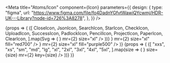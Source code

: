 


<Meta
    title="Atoms/Icon"
    component={Icon}
    parameters={{
        design: {
            type: "figma",
            url: "https://www.figma.com/file/fo4DadnYGfvtWawiQYcwmj/HDR-UK---Library?node-id=726%3A8278",
        },
    }}
/>

<Canvas>
    <Story name="List">
        {props => (
            <Card>
                <CardBody>
                    {[
                        CloseIcon,
                        JsonIcon,
                        SearchIcon,
                        StarIcon,
                        CheckIcon,
                        UploadIcon,
                        SuccessIcon,
                        PadlockIcon,
                        PencilIcon,
                        ProjectIcon,
                        PaperIcon,
                        ClearIcon,
                    ].map(Svg => (
                        <Icon svg={<Svg />} mr={2} size="xl" />
                    ))}
                    <Icon svg={<DangerIcon />} mr={2} size="xl" fill="red700" />
                    <Icon
                        svg={<InfoIcon />}
                        mr={2}
                        size="xl"
                        fill="purple500"
                    />
                </CardBody>
            </Card>
        )}
    </Story>
    <Story name="Sizes">
        {props => (
            <Card>
                <CardBody>
                    {[
                        "xxs",
                        "xs",
                        "sm",
                        "md",
                        "lg",
                        "xl",
                        "2xl",
                        "3xl",
                        "4xl",
                        "5xl",
                    ].map(size => (
                        <Icon
                            svg={<StarIcon />}
                            size={size}
                            mr={2}
                            key={size}
                        />
                    ))}
                </CardBody>
            </Card>
        )}
    </Story>
</Canvas>
